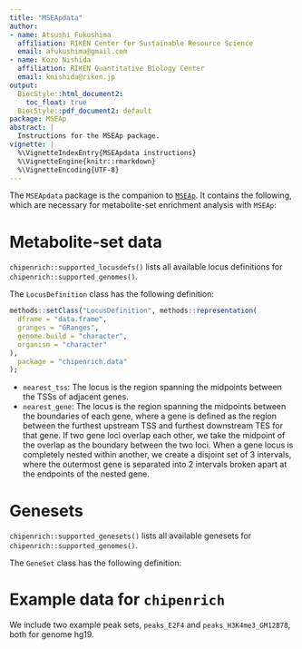 ---
title: "MSEApdata"
author:
- name: Atsushi Fukushima
  affiliation: RIKEN Center for Sustainable Resource Science
  email: afukushima@gmail.com
- name: Kozo Nishida
  affiliation: RIKEN Quantitative Biology Center
  email: knishida@riken.jp
output:
  BiocStyle::html_document2:
    toc_float: true
  BiocStyle::pdf_document2: default
package: MSEAp
abstract: |
  Instructions for the MSEAp package.
vignette: |
  %\VignetteIndexEntry{MSEApdata instructions}
  %\VignetteEngine{knitr::rmarkdown}
  %\VignetteEncoding{UTF-8}
---

The `MSEApdata` package is the companion to [`MSEAp`](http://bioconductor.org/packages/MSEAp). It contains the following, which are necessary for metabolite-set enrichment analysis with `MSEAp`:

# Metabolite-set data
`chipenrich::supported_locusdefs()` lists all available locus definitions for `chipenrich::supported_genomes()`.

The `LocusDefinition` class has the following definition:

```{r, eval=FALSE}
methods::setClass("LocusDefinition", methods::representation(
  dframe = "data.frame",
  granges = "GRanges",
  genome.build = "character",
  organism = "character"
),
  package = "chipenrich.data"
);
```

* `nearest_tss`: The locus is the region spanning the midpoints between the TSSs of adjacent genes.
* `nearest_gene`: The locus is the region spanning the midpoints between the boundaries of each gene, where a gene is defined as the region between the furthest upstream TSS and furthest downstream TES for that gene. If two gene loci overlap each other, we take the midpoint of the overlap as the boundary between the two loci. When a gene locus is completely nested within another, we create a disjoint set of 3 intervals, where the outermost gene is separated into 2 intervals broken apart at the endpoints of the nested gene.

# Genesets
`chipenrich::supported_genesets()` lists all available genesets for `chipenrich::supported_genomes()`.

The `GeneSet` class has the following definition:


# Example data for `chipenrich`
We include two example peak sets, `peaks_E2F4` and `peaks_H3K4me3_GM12878`, both for genome hg19.
